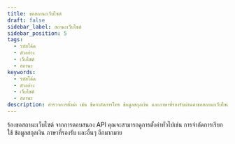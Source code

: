 ```yaml
---
title: ขอสถานะเว็บไซต์
draft: false
sidebar_label: สถานะเว็บไซต์
sidebar_position: 5
tags:
  - รหัสโค้ด
  - ตัวอย่าง
  - เว็บไซต์
  - สถานะ
keywords:
  - รหัสโค้ด
  - ตัวอย่าง
  - เว็บไซต์
  - สถานะ
description: สำรวจการตั้งค่า เช่น ขีดจำกัดการโทร ข้อมูลสกุลเงิน และภาษาที่รองรับผ่านคำขอสถานะเว็บไซต์ เรียนรู้ด้วยตัวอย่าง API นี้ เรียนรู้ด้วยตัวอย่าง API นี้
---
```



ร้องขอสถานะเว็บไซต์ จากการตอบสนอง API คุณจะสามารถดูการตั้งค่าทั่วไปเช่น การจำกัดการเรียกใช้ ข้อมูลสกุลเงิน ภาษาที่รองรับ และอื่นๆ อีกมากมาย

<SandboxIframe sandbox={sandboxes.website_status} />
